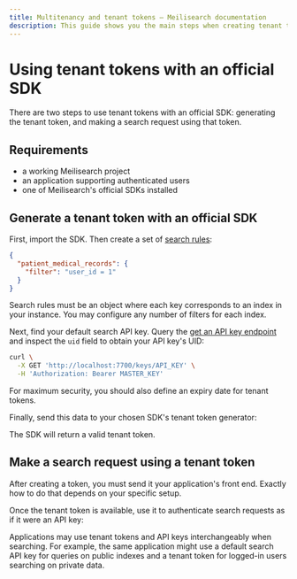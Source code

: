 ```yaml
---
title: Multitenancy and tenant tokens — Meilisearch documentation
description: This guide shows you the main steps when creating tenant tokens using Meilisearch's official SDKs.
---
```


# Using tenant tokens with an official SDK

There are two steps to use tenant tokens with an official SDK: generating the tenant token, and making a search request using that token.

## Requirements

- a working Meilisearch project
- an application supporting authenticated users
- one of Meilisearch's official SDKs installed

## Generate a tenant token with an official SDK

First, import the SDK. Then create a set of [search rules](/learn/security/tenant_token_reference#search-rules):

```json
{
  "patient_medical_records": {
    "filter": "user_id = 1"
  }
}
```

Search rules must be an object where each key corresponds to an index in your instance. You may configure any number of filters for each index.

Next, find your default search API key. Query the [get an API key endpoint](/reference/api/keys#get-one-key) and inspect the `uid`  field to obtain your API key's UID:

```sh
curl \
  -X GET 'http://localhost:7700/keys/API_KEY' \
  -H 'Authorization: Bearer MASTER_KEY'
```

For maximum security, you should also define an expiry date for tenant tokens.

Finally, send this data to your chosen SDK's tenant token generator:

<CodeSamples id="tenant_token_guide_generate_sdk_1" />

The SDK will return a valid tenant token.

## Make a search request using a tenant token

After creating a token, you must send it your application's front end. Exactly how to do that depends on your specific setup.

Once the tenant token is available, use it to authenticate search requests as if it were an API key:

<CodeSamples id="tenant_token_guide_search_sdk_1" />

Applications may use tenant tokens and API keys interchangeably when searching. For example, the same application might use a default search API key for queries on public indexes and a tenant token for logged-in users searching on private data.
